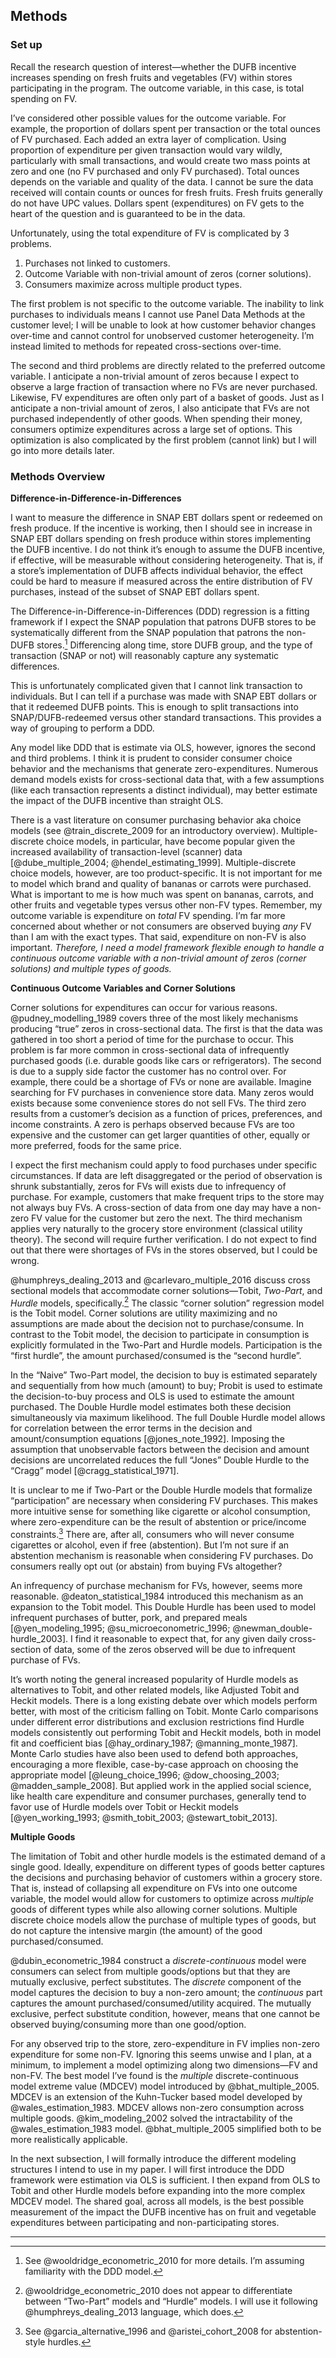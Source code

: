 ## Methods {#methods-1 -}

### Set up {-}

Recall the research question of interest---whether the DUFB incentive increases spending on fresh fruits and vegetables (FV) within stores participating in the program. The outcome variable, in this case, is total spending on FV.

I've considered other possible values for the outcome variable. For example, the proportion of dollars spent per transaction or the total ounces of FV purchased. Each added an extra layer of complication. Using proportion of expenditure per given transaction would vary wildly, particularly with small transactions, and would create two mass points at zero and one (no FV purchased and only FV purchased). Total ounces depends on the variable and quality of the data. I cannot be sure the data received will contain counts or ounces for fresh fruits. Fresh fruits generally do not have UPC values. Dollars spent (expenditures) on FV gets to the heart of the question and is guaranteed to be in the data.

Unfortunately, using the total expenditure of FV is complicated by 3 problems.

1. Purchases not linked to customers.
2. Outcome Variable with non-trivial amount of zeros (corner solutions).
3. Consumers maximize across multiple product types.

The first problem is not specific to the outcome variable. The inability to link purchases to individuals means I cannot use Panel Data Methods at the customer level; I will be unable to look at how customer behavior changes over-time and cannot control for unobserved customer heterogeneity. I'm instead limited to methods for repeated cross-sections over-time.

The second and third problems are directly related to the preferred outcome variable. I anticipate a non-trivial amount of zeros because I expect to observe a large fraction of transaction where no FVs are never purchased. Likewise, FV expenditures are often only part of a basket of goods. Just as I anticipate a non-trivial amount of zeros, I also anticipate that FVs are not purchased independently of other goods. When spending their money, consumers optimize expenditures across a large set of options. This optimization is also complicated by the first problem (cannot link) but I will go into more details later.


### Methods Overview {-}

**Difference-in-Difference-in-Differences**

I want to measure the difference in SNAP EBT dollars spent or redeemed on fresh produce. If the incentive is working, then I should see in increase in SNAP EBT dollars spending on fresh produce within stores implementing the DUFB incentive. I do not think it's enough to assume the DUFB incentive, if effective, will be measurable without considering heterogeneity. That is, if a store's implementation of DUFB affects individual behavior, the effect could be hard to measure if measured across the entire distribution of FV purchases, instead of the subset of SNAP EBT dollars spent.

The Difference-in-Difference-in-Differences (DDD) regression is a fitting framework if I expect the SNAP population that patrons DUFB stores to be systematically different from the SNAP population that patrons the non-DUFB stores.^[See @wooldridge_econometric_2010 for more details. I'm assuming familiarity with the DDD model.] Differencing along time, store DUFB group, and the type of transaction (SNAP or not) will reasonably capture any systematic differences.

This is unfortunately complicated given that I cannot link transaction to individuals. But I can tell if a purchase was made with SNAP EBT dollars or that it redeemed DUFB points. This is enough to split transactions into SNAP/DUFB-redeemed versus other standard transactions. This provides a way of grouping to perform a DDD.

Any model like DDD that is estimate via OLS, however, ignores the second and third problems. I think it is prudent to consider consumer choice behavior and the mechanisms that generate zero-expenditures. Numerous demand models exists for cross-sectional data that, with a few assumptions (like each transaction represents a distinct individual), may better estimate the impact of the DUFB incentive than straight OLS.

There is a vast literature on consumer purchasing behavior aka choice models (see @train_discrete_2009 for an introductory overview). Multiple-discrete choice models, in particular, have become popular given the increased availability of transaction-level (scanner) data [@dube_multiple_2004; @hendel_estimating_1999]. Multiple-discrete choice models, however, are too product-specific. It is not important for me to model which brand and quality of bananas or carrots were purchased. What is important to me is how much was spent on bananas, carrots, and other fruits and vegetable types versus other non-FV types. Remember, my outcome variable is expenditure on *total* FV spending. I'm far more concerned about whether or not consumers are observed buying *any* FV than I am with the exact types. That said, expenditure on non-FV is also important. *Therefore, I need a model framework flexible enough to handle a continuous outcome variable with a non-trivial amount of zeros (corner solutions) and multiple types of goods.*

**Continuous Outcome Variables and Corner Solutions**

Corner solutions for expenditures can occur for various reasons. @pudney_modelling_1989 covers three of the most likely mechanisms producing "true" zeros in cross-sectional data. The first is that the data was gathered in too short a period of time for the purchase to occur. This problem is far more common in cross-sectional data of infrequently purchased goods (i.e. durable goods like cars or refrigerators). The second is due to a supply side factor the customer has no control over. For example, there could be a shortage of FVs or none are available. Imagine searching for FV purchases in convenience store data. Many zeros would exists because some convenience stores do not sell FVs. The third zero results from a customer's decision as a function of prices, preferences, and income constraints. A zero is perhaps observed because FVs are too expensive and the customer can get larger quantities of other, equally or more preferred, foods for the same price.

I expect the first mechanism could apply to food purchases under specific circumstances. If data are left disaggregated or the period of observation is shrunk substantially, zeros for FVs will exists due to infrequency of purchase. For example, customers that make frequent trips to the store may not always buy FVs. A cross-section of data from one day may have a non-zero FV value for the customer but zero the next. The third mechanism applies very naturally to the grocery store environment (classical utility theory). The second will require further verification. I do not expect to find out that there were shortages of FVs in the stores observed, but I could be wrong.

@humphreys_dealing_2013 and @carlevaro_multiple_2016 discuss cross sectional models that accommodate corner solutions---Tobit, *Two-Part*, and *Hurdle* models, specifically.^[@wooldridge_econometric_2010 does not appear to differentiate between "Two-Part" models and "Hurdle" models. I will use it following @humphreys_dealing_2013 language, which does.] The classic "corner solution" regression model is the Tobit model. Corner solutions are utility maximizing and no assumptions are made about the decision not to purchase/consume. In contrast to the Tobit model, the decision to participate in consumption is explicitly formulated in the Two-Part and Hurdle models. Participation is the "first hurdle", the amount purchased/consumed is the "second hurdle".

In the "Naive" Two-Part model, the decision to buy is estimated separately and sequentially from how much (amount) to buy; Probit is used to estimate the decision-to-buy process and OLS is used to estimate the amount purchased. The Double Hurdle model estimates both these decision simultaneously via maximum likelihood. The full Double Hurdle model allows for correlation between the error terms in the decision and amount/consumption equations [@jones_note_1992]. Imposing the assumption that unobservable factors between the decision and amount decisions are uncorrelated reduces the full "Jones" Double Hurdle to the "Cragg" model [@cragg_statistical_1971].

It is unclear to me if Two-Part or the Double Hurdle models that formalize "participation" are necessary when considering FV purchases. This makes more intuitive sense for something like cigarette or alcohol consumption, where zero-expenditure can be the result of abstention or price/income constraints.^[See @garcia_alternative_1996 and @aristei_cohort_2008 for abstention-style hurdles.] There are, after all, consumers who will never consume cigarettes or alcohol, even if free (abstention). But I'm not sure if an abstention mechanism is reasonable when considering FV purchases. Do consumers really opt out (or abstain) from buying FVs altogether?

An infrequency of purchase mechanism for FVs, however, seems more reasonable. @deaton_statistical_1984 introduced this mechanism as an expansion to the Tobit model. This Double Hurdle has been used to model infrequent purchases of butter, pork, and prepared meals [@yen_modeling_1995; @su_microeconometric_1996; @newman_double-hurdle_2003]. I find it reasonable to expect that, for any given daily cross-section of data, some of the zeros observed will be due to infrequent purchase of FVs.

It's worth noting the general increased popularity of Hurdle models as alternatives to Tobit, and other related models, like Adjusted Tobit and Heckit models. There is a long existing debate over which models perform better, with most of the criticism falling on Tobit. Monte Carlo comparisons under different error distributions and exclusion restrictions find Hurdle models consistently out performing Tobit and Heckit models, both in model fit and coefficient bias [@hay_ordinary_1987; @manning_monte_1987]. Monte Carlo studies have also been used to defend both approaches, encouraging a more flexible, case-by-case approach on choosing the appropriate model [@leung_choice_1996; @dow_choosing_2003; @madden_sample_2008]. But applied work in the applied social science, like health care expenditure and consumer purchases, generally tend to favor use of Hurdle models over Tobit or Heckit models [@yen_working_1993; @smith_tobit_2003; @stewart_tobit_2013].


**Multiple Goods**

The limitation of Tobit and other hurdle models is the estimated demand of a single good. Ideally, expenditure on different types of goods better captures the decisions and purchasing behavior of customers within a grocery store. That is, instead of collapsing all expenditure on FVs into one outcome variable, the model would allow for customers to optimize across *multiple* goods of different types while also allowing corner solutions. Multiple discrete choice models allow the purchase of multiple types of goods, but do not capture the intensive margin (the amount) of the good purchased/consumed.

@dubin_econometric_1984 construct a *discrete-continuous* model were consumers can select from multiple goods/options but that they are mutually exclusive, perfect substitutes. The *discrete* component of the model captures the decision to buy a non-zero amount; the *continuous* part captures the amount purchased/consumed/utility acquired. The mutually exclusive, perfect substitute condition, however, means that one cannot be observed buying/consuming more than one good/option.

For any observed trip to the store, zero-expenditure in FV implies non-zero expenditure for some non-FV. Ignoring this seems unwise and I plan, at a minimum, to implement a model optimizing along two dimensions---FV and non-FV. The best model I've found is the *multiple* discrete-continuous model extreme value (MDCEV) model introduced by @bhat_multiple_2005. MDCEV is an extension of the Kuhn-Tucker based model developed by @wales_estimation_1983. MDCEV allows non-zero consumption across multiple goods. @kim_modeling_2002 solved the intractability of the @wales_estimation_1983 model. @bhat_multiple_2005 simplified both to be more realistically applicable.

In the next subsection, I will formally introduce the different modeling structures I intend to use in my paper. I will first introduce the DDD framework were estimation via OLS is sufficient. I then expand from OLS to Tobit and other Hurdle models before expanding into the more complex MDCEV model. The shared goal, across all models, is the best possible measurement of the impact the DUFB incentive has on fruit and vegetable expenditures between participating and non-participating stores.

---
